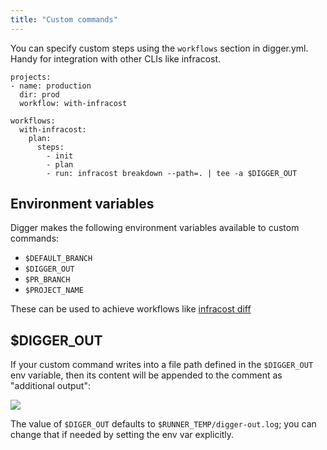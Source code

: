 ```yaml
---
title: "Custom commands"
---
```


You can specify custom steps using the `workflows` section in digger.yml. Handy for integration with other CLIs like infracost.

```
projects:
- name: production
  dir: prod
  workflow: with-infracost

workflows:
  with-infracost:
    plan:
      steps:
        - init
        - plan
        - run: infracost breakdown --path=. | tee -a $DIGGER_OUT
```

## Environment variables

Digger makes the following environment variables available to custom commands:
- `$DEFAULT_BRANCH`
- `$DIGGER_OUT`
- `$PR_BRANCH`
- `$PROJECT_NAME`

These can be used to achieve workflows like [infracost diff](/howto/using-infracost)

## $DIGGER_OUT

If your custom command writes into a file path defined in the `$DIGGER_OUT` env variable, then its content will be appended to the comment as "additional output":

![](/images/custom-command-output-infracost.png)

The value of `$DIGER_OUT` defaults to `$RUNNER_TEMP/digger-out.log`; you can change that if needed by setting the env var explicitly.
